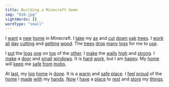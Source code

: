 ```yaml
---
title: Building a Minecraft Home
img: "010.jpg"
sightWords: []
wordType: "small"
---
```


I <u>want</u> a <u>new</u> <u>home</u> in Minecraft. I <u>take</u> my <u>ax</u> and <u>cut</u> <u>down</u> <u>oak</u> <u>trees</u>. I <u>work</u> <u>all</u> <u>day</u> <u>cutting</u> and <u>getting</u> <u>wood</u>. The <u>trees</u> <u>drop</u> <u>many</u> <u>logs</u> for me to <u>use</u>.

I <u>put</u> the <u>logs</u> <u>one</u> on <u>top</u> of the <u>other</u>. I <u>make</u> the <u>walls</u> <u>high</u> and <u>strong</u>. I <u>make</u> a <u>door</u> and <u>small</u> <u>windows</u>. It is <u>hard</u> <u>work</u>, but I am <u>happy</u>. My <u>home</u> will <u>keep</u> me <u>safe</u> <u>from</u> <u>mobs</u>.

At <u>last</u>, my <u>log</u> <u>home</u> is <u>done</u>. It is a <u>warm</u> and <u>safe</u> <u>place</u>. I <u>feel</u> <u>proud</u> of the <u>home</u> I <u>made</u> <u>with</u> my <u>hands</u>. <u>Now</u> I <u>have</u> a <u>place</u> to <u>rest</u> and <u>store</u> my <u>things</u>.